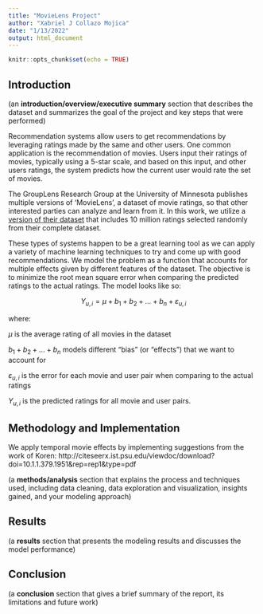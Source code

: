 ```yaml
---
title: "MovieLens Project"
author: "Xabriel J Collazo Mojica"
date: "1/13/2022"
output: html_document
---
```


```r
knitr::opts_chunk$set(echo = TRUE)
```

## Introduction

(an **introduction/overview/executive summary** section that describes the dataset and summarizes the goal of the project and key steps that were performed)

Recommendation systems allow users to get recommendations by leveraging ratings made by the same and other users. One common application is the recommendation of movies. Users input their ratings of movies, typically using a 5-star scale, and based on this input, and other users ratings, the system predicts how the current user would rate the set of movies.

The GroupLens Research Group at the University of Minnesota publishes multiple versions of 'MovieLens', a dataset of movie ratings, so that other interested parties can analyze and learn from it. In this work, we utilize a [version of their dataset](http://files.grouplens.org/datasets/movielens/ml-10m-README.html) that includes 10 million ratings selected randomly from their complete dataset.

These types of systems happen to be a great learning tool as we can apply a variety of machine learning techniques to try and come up with good recommendations. We model the problem as a function that accounts for multiple effects given by different features of the dataset. The objective is to minimize the root mean square error when comparing the predicted ratings to the actual ratings. The model looks like so:

$$
Y_{u,i} = \mu + b_1 + b_2 + ... + b_n + \varepsilon_{u,i}
$$

where:

$\mu$ is the average rating of all movies in the dataset

$b_1 + b_2 + ... + b_n$ models different "bias" (or "effects") that we want to account for

$\varepsilon_{u,i}$ is the error for each movie and user pair when comparing to the actual ratings

$Y_{u,i}$ is the predicted ratings for all movie and user pairs.

## Methodology and Implementation

We apply temporal movie effects by implementing suggestions from the work of Koren: http://citeseerx.ist.psu.edu/viewdoc/download?doi=10.1.1.379.1951&rep=rep1&type=pdf

(a **methods/analysis** section that explains the process and techniques used, including data cleaning, data exploration and visualization, insights gained, and your modeling approach)

## Results

(a **results** section that presents the modeling results and discusses the model performance)

## Conclusion

(a **conclusion** section that gives a brief summary of the report, its limitations and future work)
